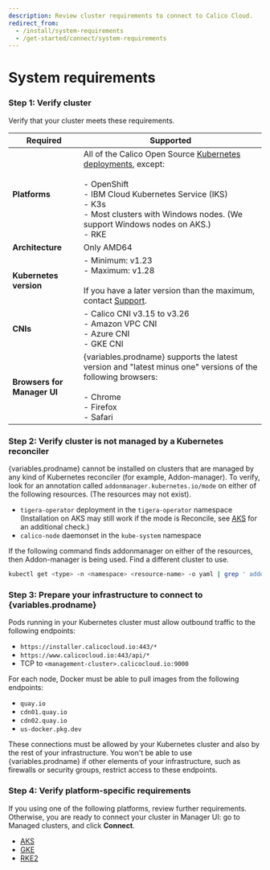 ```yaml
---
description: Review cluster requirements to connect to Calico Cloud.
redirect_from:
  - /install/system-requirements
  - /get-started/connect/system-requirements
---
```



# System requirements

### Step 1: Verify cluster

<!--  This file is referenced in the manager UI and its location should not be changed with accounting for references from pendo/manager UI. A symlink so this file exists at install/system-requirements.  -->

Verify that your cluster meets these requirements.

| Required                    | Supported                                                    |
| --------------------------- | ------------------------------------------------------------ |
| **Platforms**               | All of the Calico Open Source [Kubernetes deployments](https://docs.projectcalico.org/getting-started/kubernetes/), except: <br/><br/>- OpenShift<br />- IBM Cloud Kubernetes Service (IKS)<br/>- K3s <br />- Most clusters with Windows nodes. (We support Windows nodes on AKS.)<br />- RKE |
| **Architecture**            | Only AMD64                                                   |
| **Kubernetes version**      | - Minimum: v1.23<br/>- Maximum: v1.28<br /><br />If you have a later version than the maximum, contact [Support](https://support.tigera.io/). |
| **CNIs**                    | - Calico CNI v3.15 to v3.26<br />- Amazon VPC CNI<br/>- Azure CNI<br/>- GKE CNI |
| **Browsers for Manager UI** | {variables.prodname} supports the latest version and "latest minus one" versions of the following browsers:<br/><br/>- Chrome<br/>- Firefox<br/>- Safari |


### Step 2: Verify cluster is not managed by a Kubernetes reconciler

{variables.prodname} cannot be installed on clusters that are managed by any kind of Kubernetes reconciler (for example, Addon-manager). To verify, look for an annotation called `addonmanager.kubernetes.io/mode` on either of the following resources. (The resources may not exist).

- `tigera-operator` deployment in the `tigera-operator` namespace (Installation on AKS may still work if the mode is Reconcile, see [AKS](aks.mdx#verify-addonmanager-is-compatible) for an additional check.)
- `calico-node` daemonset in the `kube-system` namespace

If the following command finds addonmanager on either of the resources, then Addon-manager is being used. Find a different cluster to use.

```bash
kubectl get <type> -n <namespace> <resource-name> -o yaml | grep ' addonmanager.kubernetes.io/mode:'
```

### Step 3: Prepare your infrastructure to connect to {variables.prodname}

Pods running in your Kubernetes cluster must allow outbound traffic to the following endpoints:

- `https://installer.calicocloud.io:443/*`
- `https://www.calicocloud.io:443/api/*`
- TCP to `<management-cluster>.calicocloud.io:9000`

For each node, Docker must be able to pull images from the following endpoints:

* `quay.io`
* `cdn01.quay.io`
* `cdn02.quay.io`
* `us-docker.pkg.dev`

These connections must be allowed by your Kubernetes cluster and also by the rest of your infrastructure.
You won't be able to use {variables.prodname} if other elements of your infrastructure, such as firewalls or security groups, restrict access to these endpoints.

### Step 4: Verify platform-specific requirements

If you using one of the following platforms, review further requirements. Otherwise, you are ready to connect your cluster in Manager UI: go to Managed clusters, and click **Connect**.

- [AKS](aks.mdx)
- [GKE](gke.mdx)
- [RKE2](rke2.mdx)
